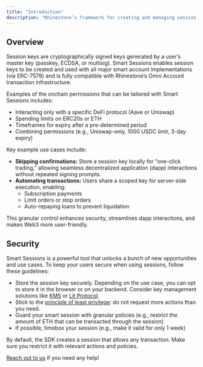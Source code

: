 ```yaml
---
title: "Introduction"
description: "Rhinestone’s framework for creating and managing session keys. It is a powerful system for creating onchain permissions."
---
```


## Overview

Session keys are cryptographically signed keys generated by a user’s master key (passkey, ECDSA, or multisig). Smart Sessions enables session keys to be created and used with all major smart account implementations (via ERC-7579) and is fully compatible with Rhinestone’s Omni Account transaction infrastructure. 

Examples of the onchain permissions that can be tailored with Smart Sessions includes:

* Interacting only with a specific DeFi protocol (Aave or Uniswap)  
* Spending limits on ERC20s or ETH  
* Timeframes for expiry after a pre-determined period  
* Combining permissions (e.g., Uniswap-only, 1000 USDC limit, 3-day expiry)

Key example use cases include:

* **Skipping confirmations:** Store a session key locally for “one-click trading,” allowing seamless decentralized application (dapp) interactions without repeated signing prompts.  
* **Automating transactions:** Users share a scoped key for server-side execution, enabling:  
  * Subscription payments  
  * Limit orders or stop orders  
  * Auto-repaying loans to prevent liquidation

This granular control enhances security, streamlines dapp interactions, and makes Web3 more user-friendly.

## Security

Smart Sessions is a powerful tool that unlocks a bunch of new opportunities and use cases. To keep your users secure when using sessions, follow these guidelines:

* Store the session key securely. Depending on the use case, you can opt to store it in the browser or on your backend. Consider key management solutions like [KMS](https://aws.amazon.com/kms/) or [Lit Protocol](https://www.litprotocol.com).  
* Stick to the [principle of least privilege](https://en.wikipedia.org/wiki/Principle_of_least_privilege): do not request more actions than you need.  
* Guard your smart session with granular policies (e.g., restrict the amount of ETH that can be transacted through the session)  
* If possible, timebox your session (e.g., make it valid for only 1 week)

<Warning>By default, the SDK creates a session that allows any transaction. Make sure you restrict it with relevant actions and policies.</Warning>

[Reach out to us](http://t.me/kurt_larsen) if you need any help!
